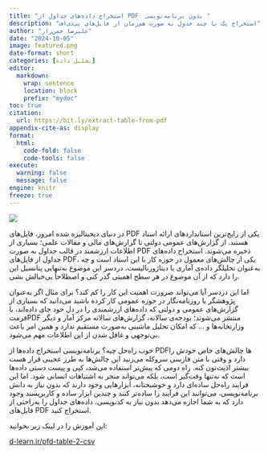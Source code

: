 ```yaml
---
title: "استخراج داده‌های جداول از PDF  بدون برنامه‌نویسی "
description: "استخراج یک یا چند جدول به صورت هم‌زمان از فایل‌های پی‌دی‌اف"
author: "علیرضا چمن‌زار"
date: "2024-10-05"
image: featured.png
date-format: short
categories: [تحلیل داده]
editor: 
  markdown: 
    wrap: sentence
    location: block
    prefix: "mydoc"
toc: true
citation:
  url: https://bit.ly/extract-table-from-pdf
appendix-cite-as: display
format:
  html:
    code-fold: false
    code-tools: false
execute:
  warning: false
  message: false
engine: knitr
freeze: true
---
```


![](featured.png){fig-align="center"}

در دنیای دیجیتالیزه شده امروز، فایل‌های PDF یکی از رایج‌ترین استانداردهای ارائه اسناد هستند.
از گزارش‌های عمومی دولتی تا گزارش‌های مالی و مقالات علمی؛ بسیاری از اطلاعات ارزشمند در قالب جداول به صورت PDF ذخیره می‌شوند.
استخراج داده‌های جداول از فایل‌های PDF، یکی از چالش‌های معمول در حوزه کار با این اسناد است و چه به‌عنوان تحلیلگر داده‌ی آماری یا دیتاژورنالیست، دردسر این موضوع به‌تنهایی پتانسیل این را دارد که از آن موضوع در هر سطح اهمیتی گذر کنی و اصطلاحاً بی‌خیالش بشی.

اما این دردسر آیا می‌تواند ضرورت اهمیت این کار را کم کند؟ برای مثال اگر به‌عنوان پژوهشگر یا روزنامه‌نگار در حوزه عمومی کار کرده باشید می‌دانید که بسیاری از گزارش‌های عمومی و دولتی که داده‌های ارزشمندی را در دل خود جای داده‌اند، با فرمتPDF منتشر می‌شوند؛ بودجه‌ی سالانه، گزارش‌های سالانه مرکز آمار و دیگر وزارتخانه‌ها و … که امکان تحلیل ماشینی به‌صورت مستقیم ندارد و همین امر باعث بی‌توجهی و غافل شدن از این اطلاعات مهم می‌شود.

خوب راه‌حل چیه؟ برنامه‌نویسی استخراج داده‌ها از PDF‌ها چالش‌های خاص خودش را دارد و وقتی با متن فارسی سروکله می‌زنید این چالش‌ها به طرز عجیبی قرار هست بیشتر اذیت‌تون کنه.
راه دومی که پیش‌تر استفاده می‌شد، کپی و پیست دستی داده‌ها است که نه‌تنها وقت‌گیر است، بلکه می‌تواند منجر به اشتباهات انسانی شود.
اما این فرایند راه‌حل ساده‌ای دارد و خوشبختانه، ابزارهایی وجود دارند که بدون نیاز به دانش برنامه‌نویسی، می‌توانند این فرآیند را ساده‌تر کنند و چندین ابزار ساده و کاربرپسند وجود دارد که به شما اجازه می‌دهد بدون نیاز به کدنویسی، داده‌های جداول را به‌راحتی از فایل‌های PDF استخراج کنید.

این آموزش را در لینک زیر بخوانید:

[d-learn.ir/pfd-table-2-csv](https://d-learn.ir/pfd-table-2-csv "استخراج داده‌های جداول از PDF بدون برنامه‌نویسی")
